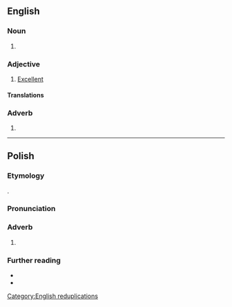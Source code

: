 {{also|tiptop}}

==English==

===Noun===
{{en-noun|head=[[tip]]-[[top]]}}

# {{alternative spelling of|en|tiptop}}

===Adjective===
{{en-adj|-|head=[[tip]]-[[top]]}}

# [[excellent|Excellent]]

====Translations====
{{trans-see|excellent}}

===Adverb===
{{en-adv|-|head=[[tip]]-[[top]]}}

# {{alternative spelling of|en|tiptop}}

[[Category:English reduplications]]

----

==Polish==

===Etymology===
{{bor+|pl|en|tiptop}}.

===Pronunciation===
{{pl-p}}

===Adverb===
{{pl-adv|-}} 

# {{lb|pl|colloquial}} {{l|en|tiptop}}

===Further reading===
* {{R:pl:WSJP}}
* {{R:PWN}}